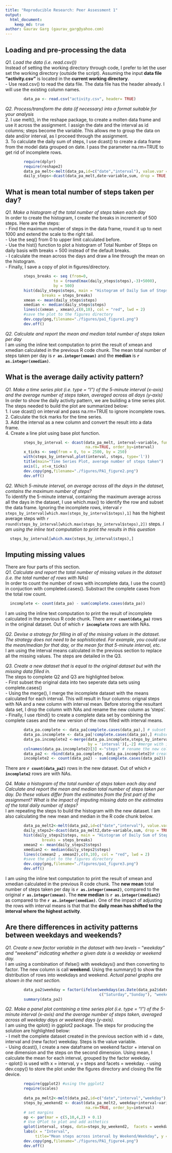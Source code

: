 ```yaml
---
title: "Reproducible Research: Peer Assessment 1"
output: 
  html_document:
    keep_md: true
author: Gaurav Garg (gaurav_garg@yahoo.com)
---
```



## Loading and pre-processing the data
*Q1. Load the data (i.e. read.csv())*   
Instead of setting the working directory through code, I prefer to let the user set the working directory (outside the script). Assuming the input **data file "activity.csv"** is located in the **current working directory**.    
- Use read.csv() to read the data file. The data file has the header already. I will use the existing column names.  
```r
        data_pa <- read.csv("activity.csv", header= TRUE)   
```
*Q2. Process/transform the data (if necessary) into a format suitable for your analysis*  
2. I use melt(), in the reshape package, to create a molten data frame and use it across the assignment. I assign the date and the interval as id columns; steps become the variable. This allows me to group the data on date and/or interval, as I proceed through the assignment.    
3. To calculate the daily sum of steps, I use dcast() to create a data frame from the model data grouped on date. I pass the parameter na.rm=TRUE to get rid of incomplete rows.     
```r
        require(dplyr)
        require(reshape2)
        data_pa_melt<-melt(data_pa,id=c("date","interval"), value.var = "steps")
        daily_steps<-dcast(data_pa_melt,date~variable,sum, drop = TRUE, na.rm=TRUE)
```

## What is mean total number of steps taken per day?
*Q1. Make a histogram of the total number of steps taken each day*  
In order to create the histogram, I create the breaks in increment of 500 steps. Here are the steps:  
- Find the maximum number of steps in the data frame, round it up to next 1000 and extend the scale to the right tail.   
- Use the seq() from 0 to upper limit calculated before.  
- Use the hist() function to plot a histogram of Total Number of Steps on daily basis with breaks = 500 instead of the default breaks.  
- I calculate the mean across the days and draw a line through the mean on the histogram.   
- Finally, I save a copy of plot in figures/directory.  
```r
        steps_breaks <- seq (from=0, 
                     to = (round(max(daily_steps$steps),-3)+5000),
                     by = 500)
        hist(daily_steps$steps, main = "Histogram of Daily Sum of Steps", xlab = "Total Steps", 
                breaks = steps_breaks)
        xmean <- mean(daily_steps$steps)
        xmedian <- median(daily_steps$steps)
        lines(c(xmean , xmean),c(0,10), col = "red", lwd = 2)
        #save the plot to the figures directory
        dev.copy(png,filename="./figures/pa1_figure1.png")
        dev.off()
```
*Q2. Calculate and report the mean and median total number of steps taken per day*  
I am using the inline text computation to print the result of xmean and xmedian calculated in the previous R code chunk. The mean total number of steps taken per day is **`r as.integer(xmean)`** and the **median**  is **`r as.integer(xmedian)`**. 

## What is the average daily activity pattern?
*Q1. Make a time series plot (i.e. type = "l") of the 5-minute interval (x-axis) and the average number of steps taken, averaged across all days (y-axis)*  
In order to show the daily activity pattern, we are building a time series plot. The steps needed to build the plot are summarized below:  
1. I use dcast() on interval and pass na.rm=TRUE to ignore incomplete rows.  
2. Calculate the tick marks for the time series.  
3. Add the interval as a new column and convert the result into a data frame.  
4. Create a line plot using base plot function.  
```r
        steps_by_interval <- dcast(data_pa_melt, interval~variable, fun.aggregate = mean, 
                                   na.rm=TRUE, order_by=interval)
        x_ticks <- seq(from = 0, to = 2500, by = 250)
        with(steps_by_interval,plot(interval, steps, type='l'))
        title(main="Time Series Plot, average number of steps taken")
        axis(1, at=x_ticks)
        dev.copy(png,filename="./figures/PA1_figure2.png")
        dev.off()
```

*Q2. Which 5-minute interval, on average across all the days in the dataset, contains the maximum number of steps?*  
To identify the 5-minute interval, containing the maximum average across all the days in the dataset, I use which.max() to identify the row and subset the data frame. Ignoring the incomplete rows, interval `r steps_by_interval[which.max(steps_by_interval$steps),1]` has the highest average steps with `r round(steps_by_interval[which.max(steps_by_interval$steps),2])` steps.  *I am using the inline text computation to print the results in this question*
```r
  steps_by_interval[which.max(steps_by_interval$steps),]
```
## Imputing missing values
There are four parts of this section.  
*Q1. Calculate and report the total number of missing values in the dataset (i.e. the total number of rows with NAs)*  
In order to count the number of rows with incomplete data, I use the count() in conjuction with completed.cases(). Substract the complete cases from the total row count.     
```r
  incomplete <- count(data_pa) - sum(complete.cases(data_pa))
```
I am using the inline text computation to print the result of incomplete calculated in the previous R code chunk. There are **`r count(data_pa)`** rows in the original dataset. Out of which **`r incomplete`** rows are with NAs.  

*Q2. Devise a strategy for filling in all of the missing values in the dataset. The strategy does not need to be sophisticated. For example, you could use the mean/median for that day, or the mean for that 5-minute interval, etc.*  
I am using the interval means calculated in the previous section to replace all the missing values. The steps are detailed in the Q3.

*Q3. Create a new dataset that is equal to the original dataset but with the missing data filled in.*   
The steps to complete Q2 and Q3 are highlighted below.  
- First subset the original data into two seperate data sets using complete.cases()  
- Using the merge(), I merge the incomplete dataset with the means calculated for each interval. This will result in four columns: orignal steps with NA and a new column with interval mean. Before storing the resultant data set, I drop the column with NAs and rename the new column as 'steps'.   
- Finally, I use rbind() to create a complete data set by combining the complete cases and the new version of the rows filled with interval means.

```r
        data_pa.complete <- data_pa[complete.cases(data_pa),] # subset and get the complete records
        data_pa.incomplete <- data_pa[!complete.cases(data_pa),] #subset and get the incomplete records
        data_pa.incomplete2 <-merge(data_pa.incomplete,steps_by_interval, 
                                    by = 'interval')[,-2] #merge with interval means and drop x.steps
        colnames(data_pa.incomplete2)[3] <-"steps" # rename the new column
        data_pa2 <- rbind(data_pa.complete, data_pa.incomplete2)# create a new data frame
        incomplete2 <- count(data_pa2) - sum(complete.cases(data_pa2))
```
There are **`r count(data_pa2)`** rows in the new dataset. Out of which **`r incomplete2`** rows are with NAs.  

*Q4. Make a histogram of the total number of steps taken each day and Calculate and report the mean and median total number of steps taken per day. Do these values differ from the estimates from the first part of the assignment? What is the impact of imputing missing data on the estimates of the total daily number of steps?*  
I am repeating the steps to build the histogram with the new dataset. I am also calculating the new mean and median in the R code chunk below.
```r
        data_pa_melt2<-melt(data_pa2,id=c("date","interval"), value.var = "steps")
        daily_steps2<-dcast(data_pa_melt2,date~variable,sum, drop = TRUE, na.rm=TRUE)
        hist(daily_steps2$steps, main = "Histogram of Daily Sum of Steps (Adjusted)", xlab = "Total Steps", 
                breaks = steps_breaks)
        xmean2 <- mean(daily_steps2$steps)
        xmedian2 <- median(daily_steps2$steps)
        lines(c(xmean2 , xmean2),c(0,10), col = "red", lwd = 2)
        #save the plot to the figures directory
        dev.copy(png,filename="./figures/pa1_figure3.png")
        dev.off()
```
I am using the inline text computation to print the result of xmean and xmedian calculated in the previous R code chunk. The **new mean** total number of steps taken per day is **`r as.integer(xmean2)`**, compared to the original **`r as.integer(xmean)`**. The **new median**  is **`r as.integer(xmedian2)`** as compared to the **`r as.integer(xmedian)`**. One of the impact of adjusting the rows with interval means is that that the **daily mean has shifted to the interval where the highest activity**.

## Are there differences in activity patterns between weekdays and weekends?
*Q1. Create a new factor variable in the dataset with two levels – “weekday” and “weekend” indicating whether a given date is a weekday or weekend day.*  
I am using a combination of ifelse() with weekdays() and then converting to factor. The new column is call **weekend**. Using the summary() to show the distribution of rows into weekdays and weekend. *Actual panel graphs are shown in the next section.*  
```r
        data_pa2$weekday = factor(ifelse(weekdays(as.Date(data_pa2$date)) %in% 
                                         c("Saturday","Sunday"), "weekend", "weekday"))
        summary(data_pa2)
```

*Q2. Make a panel plot containing a time series plot (i.e. type = "l") of the 5-minute interval (x-axis) and the average number of steps taken, averaged across all weekday days or weekend days (y-axis).*  
I am using the qplot() in ggplot2 package. The steps for producing the solution are highlighted below:  
- I melt the complete dataset created in the previous section with id = date, interval and (new factor) weekday. Steps is the value variable.  
- Using dcast(), I create a new dataframe on weekend factor + interval on one dimension and the steps on the second dimension. Using mean, I calculate the mean for each interval, grouped by the factor weekday.  
- qplot() is used with x = interval, y = steps and facets = weekday. 
- using dev.copy() to store the plot under the figures directory and closing the file device.  
```r
        require(ggplot2) #using the ggplot2
        require(scales)
        
        data_pa_melt2<-melt(data_pa2,id=c("date","interval","weekday"), value.var = "steps")
        steps_by_weekend2 <- dcast(data_pa_melt2, weekday+interval~variable, fun.aggregate = mean, 
                                   na.rm=TRUE, order_by=interval)
        # set margins
        op <- par(mar = c(5,10,4,2) + 0.1)
        # Use QPlot to plot and add asthetics
        qplot(interval, steps, data=steps_by_weekend2,  facets = weekday~., geom=c("line")) + 
        labs(x = "Interval", 
             title="Mean steps across interval by Weekend/Weekday", y = "Number of Steps")
        dev.copy(png,filename="./figures/PA1_figure4.png")
        dev.off()

```